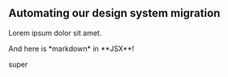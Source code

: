 
## Automating our design system migration

Lorem ipsum dolor sit amet.


<div>
   And here is *markdown* in **JSX**!
</div>

super

